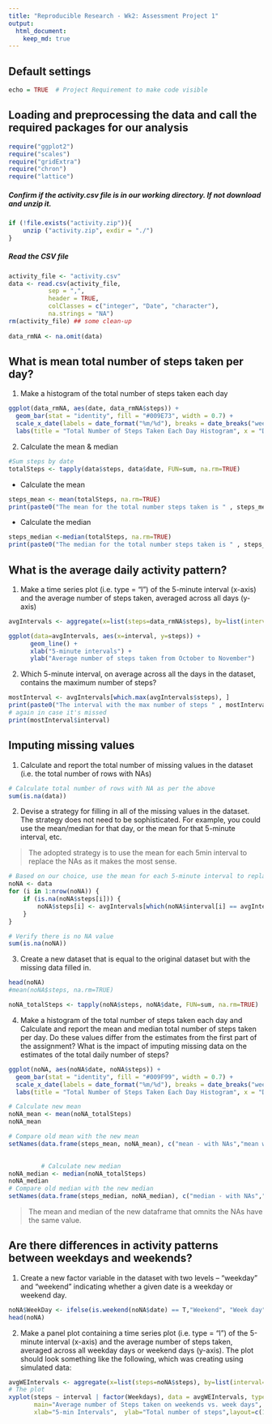 ```yaml
---
title: "Reproducible Research - Wk2: Assessment Project 1"
output: 
  html_document:
    keep_md: true
---
```


## Default settings
```r
echo = TRUE  # Project Requirement to make code visible
```

## Loading and preprocessing the data and call the required packages for our analysis
```r
require("ggplot2")
require("scales")
require("gridExtra")
require("chron")
require("lattice")
```

##### Confirm if the activity.csv file is in our working directory. If not download and unzip it.
```r
if (!file.exists("activity.zip")){
    unzip ("activity.zip", exdir = "./")
}
```

##### Read the CSV file 
```r
activity_file <- "activity.csv"
data <- read.csv(activity_file, 
           sep = ",", 
           header = TRUE,  
           colClasses = c("integer", "Date", "character"),
           na.strings = "NA")
rm(activity_file) ## some clean-up
   
data_rmNA <- na.omit(data)
```



## What is mean total number of steps taken per day?

1. Make a histogram of the total number of steps taken each day
```r
ggplot(data_rmNA, aes(date, data_rmNA$steps)) + 
  geom_bar(stat = "identity", fill = "#009E73", width = 0.7) +
  scale_x_date(labels = date_format("%m/%d"), breaks = date_breaks("week")) + 
  labs(title = "Total Number of Steps Taken Each Day Histogram", x = "Date by Week", y = "Total number of steps")
```

2. Calculate the mean & median
```r
#Sum steps by date
totalSteps <- tapply(data$steps, data$date, FUN=sum, na.rm=TRUE)
```
* Calculate the mean
```r
steps_mean <- mean(totalSteps, na.rm=TRUE)
print(paste0("The mean for the total number steps taken is " , steps_mean))
```
* Calculate the median
```r
steps_median <-median(totalSteps, na.rm=TRUE)
print(paste0("The median for the total number steps taken is " , steps_median))
```


## What is the average daily activity pattern?

1. Make a time series plot (i.e. type = "l") of the 5-minute interval (x-axis) and the average number of steps taken, averaged across all days (y-axis)
```r
avgIntervals <- aggregate(x=list(steps=data_rmNA$steps), by=list(interval=as.numeric(data_rmNA$interval)),FUN = mean, na.rm = TRUE)

ggplot(data=avgIntervals, aes(x=interval, y=steps)) +
      geom_line() +
      xlab("5-minute intervals") +
      ylab("Average number of steps taken from October to November")
```


2. Which 5-minute interval, on average across all the days in the dataset, contains the maximum number of steps?
```r
mostInterval <- avgIntervals[which.max(avgIntervals$steps), ]
print(paste0("The interval with the max number of steps " , mostInterval$steps , " is " , mostInterval$interval))
# again in case it's missed
print(mostInterval$interval)
```


## Imputing missing values

1. Calculate and report the total number of missing values in the dataset (i.e. the total number of rows with NAs)
```r
# Calculate total number of rows with NA as per the above
sum(is.na(data))
```

2. Devise a strategy for filling in all of the missing values in the dataset. The strategy does not need to be sophisticated. For example, you could use the mean/median 
for that day, or the mean for that 5-minute interval, etc.

> The adopted strategy is to use the mean for each 5min interval to replace the NAs as it makes the most sense.

```r
# Based on our choice, use the mean for each 5-minute interval to replace the NAs
noNA <- data 
for (i in 1:nrow(noNA)) {
    if (is.na(noNA$steps[i])) {
        noNA$steps[i] <- avgIntervals[which(noNA$interval[i] == avgIntervals$interval), ]$steps
    }
}

# Verify there is no NA value
sum(is.na(noNA))
```

3. Create a new dataset that is equal to the original dataset but with the missing data filled in.
```r
head(noNA)
#mean(noNA$steps, na.rm=TRUE)

noNA_totalSteps <- tapply(noNA$steps, noNA$date, FUN=sum, na.rm=TRUE)
```

4. Make a histogram of the total number of steps taken each day and Calculate and report the mean and median total number of steps taken per day. Do these values differ from the estimates from the first part of the assignment? What is the impact of imputing missing data on the estimates of the total daily number of steps?
```r
ggplot(noNA, aes(noNA$date, noNA$steps)) + 
  geom_bar(stat = "identity", fill = "#009F99", width = 0.7) +
  scale_x_date(labels = date_format("%m/%d"), breaks = date_breaks("week")) + 
  labs(title = "Total Number of Steps Taken Each Day Histogram", x = "Date by Week", y = "Total number of steps")

# Calculate new mean
noNA_mean <- mean(noNA_totalSteps)
noNA_mean

# Compare old mean with the new mean
setNames(data.frame(steps_mean, noNA_mean), c("mean - with NAs","mean with no NAs"))

         
         # Calculate new median
noNA_median <- median(noNA_totalSteps)
noNA_median
# Compare old median with the new median
setNames(data.frame(steps_median, noNA_median), c("median - with NAs","median with no NAs"))
```
> The mean and median of the new dataframe that omnits the NAs have the same value.


## Are there differences in activity patterns between weekdays and weekends?

1. Create a new factor variable in the dataset with two levels – “weekday” and “weekend” indicating whether a given date is a weekday or weekend day.
```r
noNA$WeekDay <- ifelse(is.weekend(noNA$date) == T,"Weekend", "Week day")
head(noNA)
```

2. Make a panel plot containing a time series plot (i.e. type = "l") of the 5-minute interval (x-axis) and the average number of steps taken, averaged across all weekday days or weekend days (y-axis). The plot should look something like the following, which was creating using simulated data:
```r
avgWEIntervals <- aggregate(x=list(steps=noNA$steps), by=list(interval=as.numeric(noNA$interval), Weekdays = noNA$WeekDay),FUN = mean, na.rm = TRUE)
# The plot
xyplot(steps ~ interval | factor(Weekdays), data = avgWEIntervals, type = "l", 
       main="Average number of Steps taken on weekends vs. week days", 
       xlab="5-min Intervals",  ylab="Total number of steps",layout=c(1,2))
```

